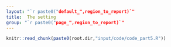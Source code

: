 ```yaml
---
layout: "`r paste0("default_",region_to_report)`"
title:  The setting
group: "`r paste0("page_",region_to_report)`"
---
```



<!-- % -->
<!-- % PPPPPPPPPPPPPPPPP                                               tttt          555555555555555555 -->
<!-- % P::::::::::::::::P                                           ttt:::t          5::::::::::::::::5 -->
<!-- % P::::::PPPPPP:::::P                                          t:::::t          5::::::::::::::::5 -->
<!-- % PP:::::P     P:::::P                                         t:::::t          5:::::555555555555 -->
<!-- %   P::::P     P:::::Paaaaaaaaaaaaa  rrrrr   rrrrrrrrr   ttttttt:::::ttttttt    5:::::5 -->
<!-- %   P::::P     P:::::Pa::::::::::::a r::::rrr:::::::::r  t:::::::::::::::::t    5:::::5 -->
<!-- %   P::::PPPPPP:::::P aaaaaaaaa:::::ar:::::::::::::::::r t:::::::::::::::::t    5:::::5555555555 -->
<!-- %   P:::::::::::::PP           a::::arr::::::rrrrr::::::rtttttt:::::::tttttt    5:::::::::::::::5 -->
<!-- %   P::::PPPPPPPPP      aaaaaaa:::::a r:::::r     r:::::r      t:::::t          555555555555:::::5 -->
<!-- %   P::::P            aa::::::::::::a r:::::r     rrrrrrr      t:::::t                      5:::::5 -->
<!-- %   P::::P           a::::aaaa::::::a r:::::r                  t:::::t                      5:::::5 -->
<!-- %   P::::P          a::::a    a:::::a r:::::r                  t:::::t    tttttt5555555     5:::::5 -->
<!-- % PP::::::PP        a::::a    a:::::a r:::::r                  t::::::tttt:::::t5::::::55555::::::5 -->
<!-- % P::::::::P        a:::::aaaa::::::a r:::::r                  tt::::::::::::::t 55:::::::::::::55 -->
<!-- % P::::::::P         a::::::::::aa:::ar:::::r                    tt:::::::::::tt   55:::::::::55 -->
<!-- % PPPPPPPPPP          aaaaaaaaaa  aaaarrrrrrr                      ttttttttttt       555555555 -->
<!-- % -->

<!-- %%%%%%%%%%%%%%%%%%%%%%%%%%%%%%%%%%%%%%%%%%%%%%%%%% -->
<!-- %% PART5 - Custom stuff for Coffee book -->


```r
knitr::read_chunk(paste0(root.dir,"input/code/code_part5.R"))
```

```r
```




<!-- %    ___                                  _ -->
<!-- %   / _ \  __   __   ___   _ __  __   __ (_)   ___  __      __ -->
<!-- %  | | | | \ \ / /  / _ \ | '__| \ \ / / | |  / _ \ \ \ /\ / / -->
<!-- %  | |_| |  \ V /  |  __/ | |     \ V /  | | |  __/  \ V  V / -->
<!-- %   \___/    \_/    \___| |_|      \_/   |_|  \___|   \_/\_/ -->
<!-- % -->



```r
```

```r
```


```r
```


```r
```

```r
```


```r
```


```r
```



<!-- %   _____ -->
<!-- %  | ____|   ___    ___    _ __     ___    _ __ ___    _   _ -->
<!-- %  |  _|    / __|  / _ \  | '_ \   / _ \  | '_ ` _ \  | | | | -->
<!-- %  | |___  | (__  | (_) | | | | | | (_) | | | | | | | | |_| | -->
<!-- %  |_____|  \___|  \___/  |_| |_|  \___/  |_| |_| |_|  \__, | -->
<!-- %                                                      |___/ -->
<!-- % -->


```r
```

```r
```


```r
```

```r
```


```r
```



```r
```


```r
```


<!-- % -->
<!-- %   ____                                  _ -->
<!-- %  |  _ \    ___   __   __   ___   _ __  | |_   _   _ -->
<!-- %  | |_) |  / _ \  \ \ / /  / _ \ | '__| | __| | | | | -->
<!-- %  |  __/  | (_) |  \ V /  |  __/ | |    | |_  | |_| | -->
<!-- %  |_|      \___/    \_/    \___| |_|     \__|  \__, | -->
<!-- %                                               |___/ -->


```r
```


```r
```



```r
```


```r
```

```r
```


```r
```


```r
```



<!-- %   ____   _        _                                                                                         _ -->
<!-- %  |  _ \ (_)  ___ | |_  __ _  _ __  _   _    ___  _ __    ___  _ __  __ _  _   _   ___  _   _  _ __   _ __  | | _   _ -->
<!-- %  | | | || | / _ \| __|/ _` || '__|| | | |  / _ \| '_ \  / _ \| '__|/ _` || | | | / __|| | | || '_ \ | '_ \ | || | | | -->
<!-- %  | |_| || ||  __/| |_| (_| || |   | |_| | |  __/| | | ||  __/| |  | (_| || |_| | \__ \| |_| || |_) || |_) || || |_| | -->
<!-- %  |____/ |_| \___| \__|\__,_||_|    \__, |  \___||_| |_| \___||_|   \__, | \__, | |___/ \__,_|| .__/ | .__/ |_| \__, | -->
<!-- %                                    |___/                           |___/  |___/              |_|    |_|        |___/ -->


```r
```

```r
```


```r
```

```r
```

```r
```


```r
```


```r
```

